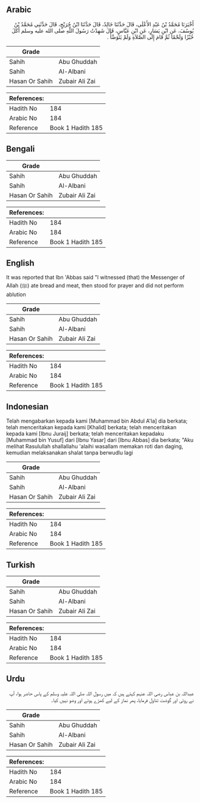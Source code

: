 ## Arabic


<div dir="rtl" lang="ar" style={{fontSize:'larger',backgroundColor:'#f8f9fa',padding:20}}>
أَخْبَرَنَا مُحَمَّدُ بْنُ عَبْدِ الأَعْلَى، قَالَ حَدَّثَنَا خَالِدٌ، قَالَ حَدَّثَنَا ابْنُ جُرَيْجٍ، قَالَ حَدَّثَنِي مُحَمَّدُ بْنُ يُوسُفَ، عَنِ ابْنِ يَسَارٍ، عَنِ ابْنِ عَبَّاسٍ، قَالَ شَهِدْتُ رَسُولَ اللَّهِ صلى الله عليه وسلم أَكَلَ خُبْزًا وَلَحْمًا ثُمَّ قَامَ إِلَى الصَّلاَةِ وَلَمْ يَتَوَضَّأْ ‏.‏
</div>
<div style={{backgroundColor:'#f8f9fa',padding:20, marginBottom: 10}}><table> <thead> <tr> <th>Grade</th> <th></th> </tr> </thead> <tbody> <tr><td>Sahih</td><td>Abu Ghuddah</td></tr><tr><td>Sahih</td><td>Al-Albani</td></tr><tr><td>Hasan Or Sahih</td><td>Zubair Ali Zai</td></tr></tbody></table><table> <thead> <tr> <th>References:</th> <th></th> </tr> </thead> <tbody><tr><td>Hadith No</td><td>184</td></tr><tr><td>Arabic No</td><td>184</td></tr><tr><td>Reference</td><td>Book 1 Hadith 185</td></tr></tbody></table></div>

## Bengali


<div dir="ltr" lang="bn" style={{fontSize:'larger',backgroundColor:'#f8f9fa',padding:20}}>

</div>
<div style={{backgroundColor:'#f8f9fa',padding:20, marginBottom: 10}}><table> <thead> <tr> <th>Grade</th> <th></th> </tr> </thead> <tbody> <tr><td>Sahih</td><td>Abu Ghuddah</td></tr><tr><td>Sahih</td><td>Al-Albani</td></tr><tr><td>Hasan Or Sahih</td><td>Zubair Ali Zai</td></tr></tbody></table><table> <thead> <tr> <th>References:</th> <th></th> </tr> </thead> <tbody><tr><td>Hadith No</td><td>184</td></tr><tr><td>Arabic No</td><td>184</td></tr><tr><td>Reference</td><td>Book 1 Hadith 185</td></tr></tbody></table></div>

## English


<div dir="ltr" lang="en" style={{fontSize:'larger',backgroundColor:'#f8f9fa',padding:20}}>
It was reported that Ibn 'Abbas said "I witnessed (that) the Messenger of Allah (ﷺ) ate bread and meat, then stood for prayer and did not perform ablution
</div>
<div style={{backgroundColor:'#f8f9fa',padding:20, marginBottom: 10}}><table> <thead> <tr> <th>Grade</th> <th></th> </tr> </thead> <tbody> <tr><td>Sahih</td><td>Abu Ghuddah</td></tr><tr><td>Sahih</td><td>Al-Albani</td></tr><tr><td>Hasan Or Sahih</td><td>Zubair Ali Zai</td></tr></tbody></table><table> <thead> <tr> <th>References:</th> <th></th> </tr> </thead> <tbody><tr><td>Hadith No</td><td>184</td></tr><tr><td>Arabic No</td><td>184</td></tr><tr><td>Reference</td><td>Book 1 Hadith 185</td></tr></tbody></table></div>

## Indonesian


<div dir="ltr" lang="id" style={{fontSize:'larger',backgroundColor:'#f8f9fa',padding:20}}>
Telah mengabarkan kepada kami [Muhammad bin Abdul A'la] dia berkata; telah menceritakan kepada kami [Khalid] berkata; telah menceritakan kepada kami [Ibnu Juraij] berkata; telah menceritakan kepadaku [Muhammad bin Yusuf] dari [Ibnu Yasar] dari [Ibnu Abbas] dia berkata; "Aku melihat Rasulullah shallallahu 'alaihi wasallam memakan roti dan daging, kemudian melaksanakan shalat tanpa berwudlu lagi
</div>
<div style={{backgroundColor:'#f8f9fa',padding:20, marginBottom: 10}}><table> <thead> <tr> <th>Grade</th> <th></th> </tr> </thead> <tbody> <tr><td>Sahih</td><td>Abu Ghuddah</td></tr><tr><td>Sahih</td><td>Al-Albani</td></tr><tr><td>Hasan Or Sahih</td><td>Zubair Ali Zai</td></tr></tbody></table><table> <thead> <tr> <th>References:</th> <th></th> </tr> </thead> <tbody><tr><td>Hadith No</td><td>184</td></tr><tr><td>Arabic No</td><td>184</td></tr><tr><td>Reference</td><td>Book 1 Hadith 185</td></tr></tbody></table></div>

## Turkish


<div dir="ltr" lang="tr" style={{fontSize:'larger',backgroundColor:'#f8f9fa',padding:20}}>

</div>
<div style={{backgroundColor:'#f8f9fa',padding:20, marginBottom: 10}}><table> <thead> <tr> <th>Grade</th> <th></th> </tr> </thead> <tbody> <tr><td>Sahih</td><td>Abu Ghuddah</td></tr><tr><td>Sahih</td><td>Al-Albani</td></tr><tr><td>Hasan Or Sahih</td><td>Zubair Ali Zai</td></tr></tbody></table><table> <thead> <tr> <th>References:</th> <th></th> </tr> </thead> <tbody><tr><td>Hadith No</td><td>184</td></tr><tr><td>Arabic No</td><td>184</td></tr><tr><td>Reference</td><td>Book 1 Hadith 185</td></tr></tbody></table></div>

## Urdu


<div dir="rtl" lang="ur" style={{fontSize:'larger',backgroundColor:'#f8f9fa',padding:20}}>
عبداللہ بن عباس رضی اللہ عنہم کہتے ہیں کہ میں رسول اللہ صلی اللہ علیہ وسلم کے پاس حاضر ہوا، آپ نے روٹی اور گوشت تناول فرمایا، پھر نماز کے لیے کھڑے ہوئے اور وضو نہیں کیا۔
</div>
<div style={{backgroundColor:'#f8f9fa',padding:20, marginBottom: 10}}><table> <thead> <tr> <th>Grade</th> <th></th> </tr> </thead> <tbody> <tr><td>Sahih</td><td>Abu Ghuddah</td></tr><tr><td>Sahih</td><td>Al-Albani</td></tr><tr><td>Hasan Or Sahih</td><td>Zubair Ali Zai</td></tr></tbody></table><table> <thead> <tr> <th>References:</th> <th></th> </tr> </thead> <tbody><tr><td>Hadith No</td><td>184</td></tr><tr><td>Arabic No</td><td>184</td></tr><tr><td>Reference</td><td>Book 1 Hadith 185</td></tr></tbody></table></div>